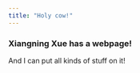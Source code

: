 ```yaml
---
title: "Holy cow!"
---
```


### Xiangning Xue has a webpage!

And I can put all kinds of stuff on it!